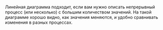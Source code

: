
<RemadeInfo
  commponentName="Line"
  apiUrl="https://g2plot.antv.vision/en/docs/api/plots/line"
/>

Линейная диаграмма подходит, если вам нужно описать непрерывный процесс (или несколько)
с большим количеством значений. На такой диаграмме хорошо видно, как значения меняются,
и удобно сравнивать изменения в разных процессах.

<LineExampleOneLine />
